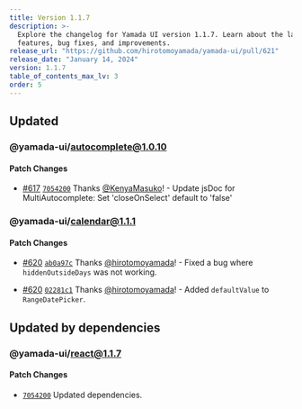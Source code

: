 ```yaml
---
title: Version 1.1.7
description: >-
  Explore the changelog for Yamada UI version 1.1.7. Learn about the latest
  features, bug fixes, and improvements.
release_url: "https://github.com/hirotomoyamada/yamada-ui/pull/621"
release_date: "January 14, 2024"
version: 1.1.7
table_of_contents_max_lv: 3
order: 5
---
```


## Updated

### @yamada-ui/autocomplete@1.0.10

#### Patch Changes

- [#617](https://github.com/hirotomoyamada/yamada-ui/pull/617) [`7054200`](https://github.com/hirotomoyamada/yamada-ui/commit/70542008dbff027e80f13abb6ae5956116e42e0c) Thanks [@KenyaMasuko](https://github.com/KenyaMasuko)! - Update jsDoc for MultiAutocomplete: Set 'closeOnSelect' default to 'false'

### @yamada-ui/calendar@1.1.1

#### Patch Changes

- [#620](https://github.com/hirotomoyamada/yamada-ui/pull/620) [`ab0a97c`](https://github.com/hirotomoyamada/yamada-ui/commit/ab0a97c5b415ef3af3150ec6f54cc50dffdbd890) Thanks [@hirotomoyamada](https://github.com/hirotomoyamada)! - Fixed a bug where `hiddenOutsideDays` was not working.

- [#620](https://github.com/hirotomoyamada/yamada-ui/pull/620) [`02281c1`](https://github.com/hirotomoyamada/yamada-ui/commit/02281c131992c2df06fa533c89eee266714217b2) Thanks [@hirotomoyamada](https://github.com/hirotomoyamada)! - Added `defaultValue` to `RangeDatePicker`.

## Updated by dependencies

### @yamada-ui/react@1.1.7

#### Patch Changes

- [`7054200`](https://github.com/hirotomoyamada/yamada-ui/commit/70542008dbff027e80f13abb6ae5956116e42e0c) Updated dependencies.
